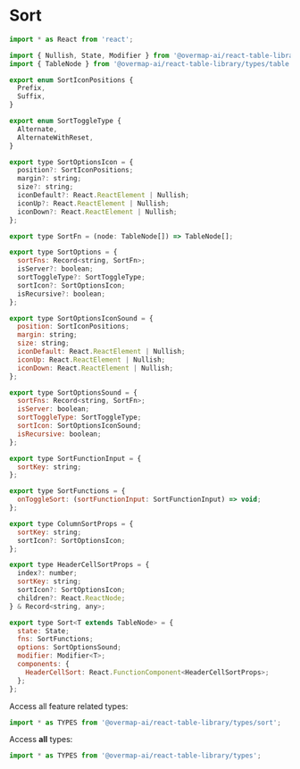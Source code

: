 
<Meta title="Types/Sort" />

# Sort

```javascript
import * as React from 'react';

import { Nullish, State, Modifier } from '@overmap-ai/react-table-library/types/common';
import { TableNode } from '@overmap-ai/react-table-library/types/table';

export enum SortIconPositions {
  Prefix,
  Suffix,
}

export enum SortToggleType {
  Alternate,
  AlternateWithReset,
}

export type SortOptionsIcon = {
  position?: SortIconPositions;
  margin?: string;
  size?: string;
  iconDefault?: React.ReactElement | Nullish;
  iconUp?: React.ReactElement | Nullish;
  iconDown?: React.ReactElement | Nullish;
};

export type SortFn = (node: TableNode[]) => TableNode[];

export type SortOptions = {
  sortFns: Record<string, SortFn>;
  isServer?: boolean;
  sortToggleType?: SortToggleType;
  sortIcon?: SortOptionsIcon;
  isRecursive?: boolean;
};

export type SortOptionsIconSound = {
  position: SortIconPositions;
  margin: string;
  size: string;
  iconDefault: React.ReactElement | Nullish;
  iconUp: React.ReactElement | Nullish;
  iconDown: React.ReactElement | Nullish;
};

export type SortOptionsSound = {
  sortFns: Record<string, SortFn>;
  isServer: boolean;
  sortToggleType: SortToggleType;
  sortIcon: SortOptionsIconSound;
  isRecursive: boolean;
};

export type SortFunctionInput = {
  sortKey: string;
};

export type SortFunctions = {
  onToggleSort: (sortFunctionInput: SortFunctionInput) => void;
};

export type ColumnSortProps = {
  sortKey: string;
  sortIcon?: SortOptionsIcon;
};

export type HeaderCellSortProps = {
  index?: number;
  sortKey: string;
  sortIcon?: SortOptionsIcon;
  children?: React.ReactNode;
} & Record<string, any>;

export type Sort<T extends TableNode> = {
  state: State;
  fns: SortFunctions;
  options: SortOptionsSound;
  modifier: Modifier<T>;
  components: {
    HeaderCellSort: React.FunctionComponent<HeaderCellSortProps>;
  };
};
```

Access all feature related types:

```javascript
import * as TYPES from '@overmap-ai/react-table-library/types/sort';
```

Access **all** types:

```javascript
import * as TYPES from '@overmap-ai/react-table-library/types';
```
